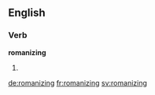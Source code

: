 ==English==

===Verb===
'''romanizing'''

# {{present participle of|romanize}}

[[de:romanizing]]
[[fr:romanizing]]
[[sv:romanizing]]